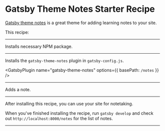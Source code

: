 # Gatsby Theme Notes Starter Recipe

[Gatsby theme notes](https://www.gatsbyjs.org/packages/gatsby-theme-notes) is a great theme for adding learning notes to your site.

This recipe:

---

Installs necessary NPM package.

<NPMPackage name="gatsby-theme-notes" />

---

Installs the `gatsby-theme-notes` plugin in `gatsby-config.js`.

<GatsbyPlugin name="gatsby-theme-notes" options={{ basePath: `/notes` }} />

---

Adds a note.

<File
  path="content/notes/learning.md"
  content="https://gist.githubusercontent.com/laurieontech/cf90cbee0bc69b106f2fa5109d055372/raw/58a012c02b6e9fffe3e93bc2a57bd5f01ef281b8/learning.md"
/>

---

After installing this recipe, you can use your site for notetaking.

When you've finished installing the recipe, run `gatsby develop` and check out `http://localhost:8000/notes` for the list of notes.

---
